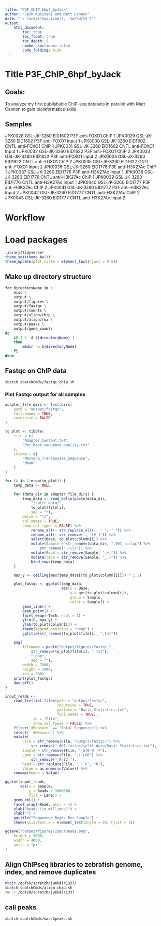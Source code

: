 ```yaml
---
title: "P3F_ChIP_6hpf_byJack"
author: "Jack Kucinski and Matt Cannon"
date: "`r format(Sys.time(), '%m/%d/%Y')`"
output: 
    html_document:
        toc: true
        toc_float: true
        toc_depth: 5
        number_sections: false
        code_folding: hide
---
```


# Title P3F_ChIP_6hpf_byJack

## Goals: 
To analyze my first publishable ChIP-seq datasets in parallel with Matt Cannon to gain bioinformatics skills

## Samples
JPK0028	GSL-JK-3260 EID1602 P3F anti-FOXO1 ChIP 1
JPK0029	GSL-JK-3260 EID1602 P3F anti-FOXO1 Input 1
JPK0030	GSL-JK-3260 EID1602 CNTL anti-FOXO1 ChIP 1
JPK0031	GSL-JK-3260 EID1602 CNTL anti-FOXO1 Input 1
JPK0032	GSL-JK-3260 EID1622 P3F anti-FOXO1 ChIP 2
JPK0033	GSL-JK-3260 EID1622 P3F anti-FOXO1 Input 2
JPK0034	GSL-JK-3260 EID1622 CNTL anti-FOXO1 ChIP 2
JPK0035	GSL-JK-3260 EID1622 CNTL anti-FOXO1 Input 2
JPK0036	GSL-JK-3260 EID1776 P3F anti-H3K27Ac ChIP 1
JPK0037	GSL-JK-3260 EID1776 P3F anti-H3K27Ac Input 1
JPK0038	GSL-JK-3260 EID1776 CNTL anti-H3K27Ac ChIP 1 
JPK0039	GSL-JK-3260 EID1776 CNTL anti-H3K27Ac Input 1 
JPK0040	GSL-JK-3260 EID1777 P3F anti-H3K27Ac ChIP 2
JPK0041	GSL-JK-3260 EID1777 P3F anti-H3K27Ac Input 2 
JPK0042	GSL-JK-3260 EID1777 CNTL anti-H3K27Ac ChIP 2 
JPK0043	GSL-JK-3260 EID1777 CNTL anti-H3K27Ac Input 2 

# Workflow


# Load packages
```r
library(tidyverse)
theme_set(theme_bw())
theme_update(plot.title = element_text(hjust = 0.5))
```

## Make up directory structure
```bash
for directoryName in \
    misc \
    output \
    output/figures \
    output/fastqc \
    output/counts \
    output/align/chip \
    output/align/rna \
    output/peaks \
    output/gene_counts
do
    if [ ! -d ${directoryName} ]
    then
        mkdir -p ${directoryName}
    fi
done
```

## Fastqc on ChIP data
```bash
sbatch sbatchCmds/fastqc_chip.sh
```

### Plot Fastqc output for all samples
```r
adapter_file_dirs <- list.dirs(
    path = "output/fastqc",
    full.names = TRUE,
    recursive = FALSE
)

to_plot <- tibble(
    file = c(
        "Adapter_Content.txt",
        "Per_base_sequence_quality.txt"
    ),
    column = c(
        "Nextera_Transposase_Sequence",
        "Mean"
    )
)

for (i in 1:nrow(to_plot)) {
    temp_data <- NULL

    for (data_dir in adapter_file_dirs) {
        temp_data <- read_delim(paste(data_dir,
            "/split_data/",
            to_plot$file[i],
            sep = ""),
        delim = "\t",
        col_names = TRUE,
        show_col_types = FALSE) %>%
            rename_all(~ str_replace_all(., " ", "_")) %>%
            rename_all(~ str_remove(., "[#']")) %>%
            select(Base, to_plot$column[i]) %>%
            mutate(Sample = str_remove(data_dir, "_001_fastqc") %>%
                str_remove(".+\\/")) %>%
            mutate(Read = str_remove(Sample, ".+_")) %>%
            mutate(Tech = str_remove(Sample, "_.+")) %>%
            bind_rows(temp_data)
    }

    max_y <- ceiling(max(temp_data[[to_plot$column[i]]]) * 1.1)

    plot_fastqc <- ggplot(temp_data,
                          aes(x = Base,
                              y = get(to_plot$column[i]),
                              group = Sample,
                              color = Sample)) +
        geom_line() +
        geom_point() +
        facet_wrap(~Tech, ncol = 1) +
        ylim(0, max_y) +
        ylab(to_plot$column[i]) +
        theme(legend.position = "none") +
        ggtitle(str_remove(to_plot$file[i], ".txt"))

    png(
        filename = paste("output/figures/fastqc_",
            str_remove(to_plot$file[i], ".txt"),
            ".png",
            sep = ""),
        width = 7000,
        height = 3000,
        res = 300)
    print(plot_fastqc)
    dev.off()
}

input_reads <-
    read_tsv(list.files(path = "output/fastqc",
                        recursive = TRUE,
                        pattern = "Basic_Statistics.txt",
                        full.names = TRUE),
             id = "File",
             show_col_types = FALSE) %>%
    filter(`#Measure` == "Total Sequences") %>%
    select(-`#Measure`) %>%
    mutate(
        File = str_remove(File, "output/fastqc/") %>%
            str_remove("_001_fastqc/split_data/Basic_Statistics.txt"),
        Sample = str_remove(File, "_S[0-9].+"),
        Lane = str_remove(File, ".+_L00") %>%
            str_remove("_R[12]"),
        Read = str_replace(File, ".+_R", "R"),
        Value = as.numeric(Value)) %>%
    rename(Reads = Value)

ggplot(input_reads,
       aes(x = Sample,
           y = Reads / 1000000,
           fill = Lane)) +
    geom_col() +
    facet_wrap(~Read, ncol = 1) +
    ylab("Reads (in millions)") +
    xlab("") +
    ggtitle("Sequenced Reads Per Sample") +
    theme(axis.text.x = element_text(angle = 90, hjust = 1))

ggsave("output/figures/InputReads.png",
    height = 3000,
    width = 4000,
    units = "px"
)
```

## Align ChIPseq libraries to zebrafish genome, index, and remove duplicates
```bash
mkdir /gpfs0/scratch/junkdir1337/
sbatch sbatchCmds/align_chip.sh
rm -r /gpfs0/scratch/junkdir1337
```

## call peaks
```bash
sbatch sbatchCmds/macs2peaks.sh
```
